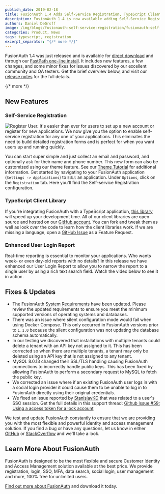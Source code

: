 ```yaml
---
publish_date: 2019-02-18 
title: FusionAuth 1.4 Adds Self-Service Registration, TypeScript Client Library & More
description: FusionAuth 1.4 is now available adding Self-Service Registration, Typescript Client Library and more.
authors: Daniel DeGroff
image: /img/blogs/fusionauth-self-service-registration/fusionauth-self-service-registration-typescript.jpg
categories: Product, News
tags: typescript, registration
excerpt_separator: "{/* more */}"
---
```


FusionAuth 1.4 was just released and is available for [direct download](/download) and through our [FastPath one-line install](/). It includes new features, a few changes, and some minor fixes for issues discovered by our excellent community and QA testers. Get the brief overview below, and visit our [release notes](/docs/archive/release-notes#version-1-4-0) for the full details.

{/* more */}

## New Features


### Self-Service Registration
![Register User.](/img/blogs/fusionauth-self-service-registration/register-form.png)
It's easier than ever for users to set up a new account or register for new applications. We now give you the option to enable self-service registration for any one of your applications. This eliminates the need to build detailed registration forms and is perfect for when you want users up and running quickly.

You can start super simple and just collect an email and password, and optionally ask for their name and phone number. This new form can also be customized using our theme feature. See our [Theme Tutorial](/docs/customize/look-and-feel/) for additional information. Get started by navigating to your FusionAuth application (`Settings -> Applications`) to `Edit` an application. Under `Options`, click on the `Registration` tab. Here you'll find the Self-service Registration configuration.



### TypeScript Client Library
If you're integrating FusionAuth with a TypeScript application, [this library](/docs/sdks/typescript) will speed up your development time. All of our client libraries are open source and hosted on our [GitHub account](https://github.com/FusionAuth "Jump to GitHub"). You can fork and tweak them as well as look over the code to learn how the client libraries work. If we are missing a language, open a [GitHub Issue](https://github.com/FusionAuth/fusionauth-issues/issues "Jump to GitHub") as a Feature Request.

### Enhanced User Login Report
Real-time reporting is essential to monitor your applications. Who wants week- or even day-old reports with no details? In this release we have enhanced our User Login Report to allow you to narrow the report to a single user by using a rich text search field. Watch the video below to see it in action.

<YouTube id="IPB8Rig52PI" />

## Fixes & Updates

- The FusionAuth [System Requirements](/docs/get-started/download-and-install/system-requirements) have been updated. Please review the updated requirements to ensure you meet the minimum supported versions of operating systems and databases.
- There was an issue where silent configuration mode would fail when using Docker Compose. This only occurred in FusionAuth versions prior to `1.1.0` because the silent configuration was not updating the database schema automatically.
- In our testing we discovered that installations with multiple tenants could delete a tenant with an API key not assigned to it. This has been corrected so when there are multiple tenants, a tenant may only be deleted using an API key that is not assigned to any tenant.
- MySQL 8.0.13 changed their SSL/TLS handling causing FusionAuth connections to incorrectly handle public keys. This has been fixed by allowing FusionAuth to perform a secondary request to MySQL to fetch the public key.
- We corrected an issue where if an existing FusionAuth user logs in with a social login provider it could cause them to be unable to log in to FusionAuth directly using their original credentials.
- We fixed an issue reported by [StanislavKD](https://github.com/StanislavKD) that was related to a user's SSO session. Get the full details in this support thread:  [Github Issue #59: Using a access token for a lock account](https://github.com/FusionAuth/fusionauth-issues/issues/59 "Jump to GitHub")

We test and update FusionAuth constantly to ensure that we are providing you with the most flexible and powerful identity and access management solution. If you find a bug or have any questions, let us know in either [GitHub](https://github.com/FusionAuth/fusionauth-issues "Jump to GitHub") or [StackOverflow](https://stackoverflow.com/questions/tagged/fusionauth "Jump to StackOverflow") and we'll take a look.

## Learn More About FusionAuth

FusionAuth is designed to be the most flexible and secure Customer Identity and Access Management solution available at the best price. We provide registration, login, SSO, MFA, data search, social login, user management and more, 100% free for unlimited users.

[Find out more about FusionAuth](/ "FusionAuth Home") and download it today.

